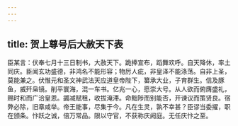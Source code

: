 ```yaml
---
---
---
```

title: 贺上尊号后大赦天下表
---



臣某言：伏奉七月十三日制书，大赦天下。跪捧宣布，蹈舞欢呼。自天降休，率土同庆。臣闻玄功盛德，非鸿名不能形容；物厉人疵，非皇泽不能涤荡。自非上圣，莫能兼之。伏惟元和圣文神武法天应道皇帝陛下，纂承大业，子育群生。信及豚鱼，威歼枭镜。削平寰海，混一车书。亿兆一心，愿崇大号。从人欲而俯膺盛礼，赐时和而广洽皇恩。蠲减赋租，收拔淹滞。命黜陟而别能否，开谏议而策贤良。宿弊必除，旧章咸举。帝王能事，尽集于今。凡在生灵，孰不幸甚？臣谬当委擢，职在颁条。忭跃之诚，倍万常品。限以守官，不获称庆阙庭。无任庆忭之至。